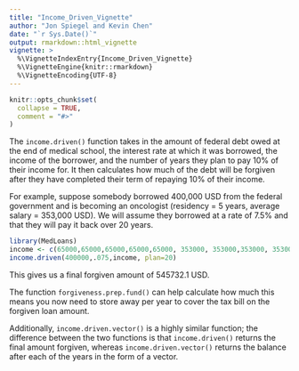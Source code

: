 ```yaml
---
title: "Income_Driven_Vignette"
author: "Jon Spiegel and Kevin Chen"
date: "`r Sys.Date()`"
output: rmarkdown::html_vignette
vignette: >
  %\VignetteIndexEntry{Income_Driven_Vignette}
  %\VignetteEngine{knitr::rmarkdown}
  %\VignetteEncoding{UTF-8}
---
```


```r
knitr::opts_chunk$set(
  collapse = TRUE,
  comment = "#>"
)
```

The `income.driven()` function takes in the amount of federal debt owed at the end of medical school, the interest rate at which it was borrowed, the income of the borrower, and the number of years they plan to pay 10% of their income for. It then calculates how much of the debt will be forgiven after they have completed their term of repaying 10% of their income.
    
For example, suppose somebody borrowed 400,000 USD from the federal government and is becoming an oncologist (residency = 5 years, average salary = 353,000 USD). We will assume they borrowed at a rate of 7.5% and that they will pay it back over 20 years.

```r
library(MedLoans)
income <- c(65000,65000,65000,65000,65000, 353000, 353000,353000, 353000,353000, 353000,353000, 353000,353000, 353000,353000, 353000,353000, 353000,353000)
income.driven(400000,.075,income, plan=20)
```

This gives us a final forgiven amount of 545732.1 USD.
    
The function `forgiveness.prep.fund()` can help calculate how much this means you now need to store away per year to cover the tax bill on the forgiven loan amount.
    
Additionally, `income.driven.vector()` is a highly similar function; the difference between the two functions is that `income.driven()` returns the final amount forgiven, whereas `income.driven.vector()` returns the balance after each of the years in the form of a vector.